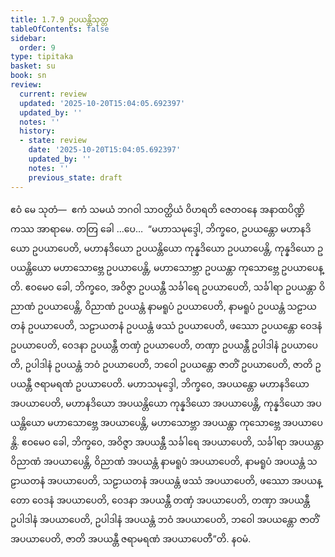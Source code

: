 ```yaml
---
title: 1.7.9 ဥပယန္တိသုတ္တ
tableOfContents: false
sidebar:
  order: 9
type: tipitaka
basket: su
book: sn
review:
  current: review
  updated: '2025-10-20T15:04:05.692397'
  updated_by: ''
  notes: ''
  history:
  - state: review
    date: '2025-10-20T15:04:05.692397'
    updated_by: ''
    notes: ''
    previous_state: draft
---
```



<DynamicBreadcrumb />


<ReviewStatus review={frontmatter.review} showDetails={true} />

<HypothesisAnnotation frontmatter={frontmatter} />

<Division number="69" book="sn" e="ch" v="18" p="289">

<Paragraph number="515" book="sn">
ဧဝံ မေ သုတံ—  ဧကံ သမယံ ဘဂဝါ သာဝတ္ထိယံ ဝိဟရတိ ဇေတဝနေ အနာထပိဏ္ဍိကဿ အာရာမေ. တတြ ခေါ …ပေ…  “မဟာသမုဒ္ဒေါ, ဘိက္ခဝေ, ဥပယန္တော မဟာနဒိယော ဥပယာပေတိ, မဟာနဒိယော ဥပယန္တိယော ကုန္နဒိယော ဥပယာပေန္တိ, ကုန္နဒိယော ဥပယန္တိယော မဟာသောဗ္ဘေ ဥပယာပေန္တိ, မဟာသောဗ္ဘာ ဥပယန္တာ ကုသောဗ္ဘေ ဥပယာပေန္တိ. ဧဝမေဝ ခေါ, ဘိက္ခဝေ, အဝိဇ္ဇာ ဥပယန္တီ သင်္ခါရေ ဥပယာပေတိ, သင်္ခါရာ ဥပယန္တာ ဝိညာဏံ ဥပယာပေန္တိ, ဝိညာဏံ ဥပယန္တံ နာမရူပံ ဥပယာပေတိ, နာမရူပံ ဥပယန္တံ သဠာယတနံ ဥပယာပေတိ, သဠာယတနံ ဥပယန္တံ ဖဿံ ဥပယာပေတိ, ဖဿော ဥပယန္တော ဝေဒနံ ဥပယာပေတိ, ဝေဒနာ ဥပယန္တီ တဏှံ ဥပယာပေတိ, တဏှာ ဥပယန္တီ ဥပါဒါနံ ဥပယာပေတိ, ဥပါဒါနံ ဥပယန္တံ ဘဝံ ဥပယာပေတိ, ဘဝေါ ဥပယန္တော ဇာတိံ ဥပယာပေတိ, ဇာတိ ဥပယန္တီ ဇရာမရဏံ ဥပယာပေတိ.
</Paragraph>

<Paragraph number="516" book="sn">
မဟာသမုဒ္ဒေါ, ဘိက္ခဝေ, အပယန္တော မဟာနဒိယော အပယာပေတိ, မဟာနဒိယော အပယန္တိယော ကုန္နဒိယော အပယာပေန္တိ, ကုန္နဒိယော အပယန္တိယော မဟာသောဗ္ဘေ အပယာပေန္တိ, မဟာသောဗ္ဘာ အပယန္တာ ကုသောဗ္ဘေ အပယာပေန္တိ. ဧဝမေဝ ခေါ, ဘိက္ခဝေ, အဝိဇ္ဇာ အပယန္တီ သင်္ခါရေ အပယာပေတိ, သင်္ခါရာ အပယန္တာ ဝိညာဏံ အပယာပေန္တိ, ဝိညာဏံ အပယန္တံ နာမရူပံ အပယာပေတိ, နာမရူပံ အပယန္တံ သဠာယတနံ အပယာပေတိ, သဠာယတနံ အပယန္တံ ဖဿံ အပယာပေတိ, ဖဿော အပယန္တော ဝေဒနံ အပယာပေတိ, ဝေဒနာ အပယန္တီ တဏှံ အပယာပေတိ, တဏှာ အပယန္တီ ဥပါဒါနံ အပယာပေတိ, ဥပါဒါနံ အပယန္တံ ဘဝံ အပယာပေတိ, ဘဝေါ အပယန္တော ဇာတိံ အပယာပေတိ, ဇာတိ အပယန္တီ ဇရာမရဏံ အပယာပေတီ”တိ.

</Paragraph>
</Division>

<Paragraph number="517" type="center" book="sn">
နဝမံ.
</Paragraph>